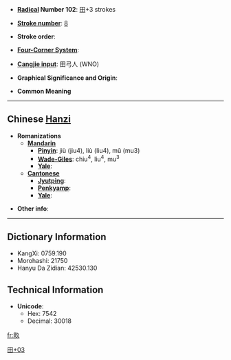 * '''[[Wiktionary:Chinese radical index| Radical]] Number 102''': [[Wiktionary:Chinese radical index 田|田]]+3 strokes

* '''[[Wiktionary:Chinese total strokes index|Stroke number]]''': [[Wiktionary:Chinese total strokes index 8|8]]

* '''Stroke order''': 

* '''[[Wiktionary:Chinese four corner index|Four-Corner System]]''': 

* '''[[Wiktionary:Chinese Cangjie index|Cangjie input]]''': 田弓人 (WNO)

* '''Graphical Significance and Origin''': 

* '''Common Meaning'''

----

== Chinese [[Hanzi]] ==

* '''Romanizations'''
** '''[[Mandarin]]'''
*** '''[[Pinyin]]''': jiù (jiu4), liù (liu4), mǔ (mu3)
*** '''[[Wade-Giles]]''': chiu<sup>4</sup>, liu<sup>4</sup>, mu<sup>3</sup>
*** '''[[Yale]]''': 
** '''[[Cantonese]]'''
*** '''[[Jyutping]]''':
*** '''[[Penkyamp]]''': 
*** '''[[Yale]]''': 

* '''Other info''': 

----

== Dictionary Information ==

* KangXi: 0759.190
* Morohashi: 21750
* Hanyu Da Zidian: 42530.130

== Technical Information ==

* '''Unicode''':
** Hex: 7542
** Decimal: 30018

[[Category:CJKV Character articles lacking a common meaning|田+03]]

[[fr:畂]]
